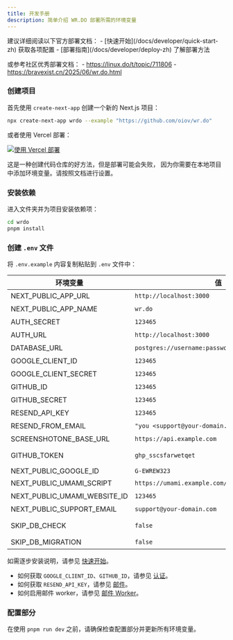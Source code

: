 ```yaml
---
title: 开发手册
description: 简单介绍 WR.DO 部署所需的环境变量
---
```


<DocsLang en="/docs/developer/installation" zh="/docs/developer/installation-zh" />

<Callout type="info" twClass="mt-4">
  建议详细阅读以下官方部署文档：
    - [快速开始](/docs/developer/quick-start-zh) 获取各项配置
    - [部署指南](/docs/developer/deploy-zh) 了解部署方法

  或参考社区优秀部署文档：
    - https://linux.do/t/topic/711806 
    - https://bravexist.cn/2025/06/wr.do.html
</Callout>

<Steps>

### 创建项目

首先使用 `create-next-app` 创建一个新的 Next.js 项目：

```bash
npx create-next-app wrdo --example "https://github.com/oiov/wr.do"
```

或者使用 Vercel 部署：

[![使用 Vercel 部署](https://vercel.com/button)](https://vercel.com/new/clone?repository-url=https%3A%2F%2Fgithub.com%2Foiov%2Fwr.do)

<Callout type="warning" twClass="mt-4">
  这是一种创建代码仓库的好方法，但是部署可能会失败，
  因为你需要在本地项目中添加环境变量。请按照文档进行设置。
</Callout>

### 安装依赖

进入文件夹并为项目安装依赖项：

```bash
cd wrdo
pnpm install
```

### 创建 `.env` 文件

将 `.env.example` 内容复制粘贴到 `.env` 文件中：

| 环境变量                       | 值                                                 | 描述                                                                       |
| -------------------------- | ------------------------------------------------- | ------------------------------------------------------------------------ |
| NEXT_PUBLIC_APP_URL              | `http://localhost:3000`                           | Next.js 应用的 URL。                                                         |
| NEXT_PUBLIC_APP_NAME              | `wr.do`                                           | 网站名称。                                                             |
| AUTH\_SECRET               | `123465`                                          | 用于加密令牌和邮件验证哈希的密钥。                                                        |
| AUTH_URL | `http://localhost:3000`                           | NextAuth.js 的回调 URL。                                                         |
| DATABASE\_URL              | `postgres://username:password@host:port/database` | Postgres 数据库的路径。                                                         |
| GOOGLE\_CLIENT\_ID         | `123465`                                          | Google OAuth 客户端的 ID。                                                    |
| GOOGLE\_CLIENT\_SECRET     | `123465`                                          | Google OAuth 客户端的密钥。                                                     |
| GITHUB\_ID                 | `123465`                                          | GitHub OAuth 客户端的 ID。                                                    |
| GITHUB\_SECRET             | `123465`                                          | GitHub OAuth 客户端的密钥。                                                     |
| RESEND\_API\_KEY           | `123465`                                          | Resend 的 API 密钥。                                                         |
| RESEND\_FROM\_EMAIL        | `"you <support@your-domain.com>"`                 | 用于发送邮件的邮箱地址。                                                             |
| SCREENSHOTONE\_BASE\_URL   | `https://api.example.com`                         | 待补充                                                                      |
| GITHUB\_TOKEN              | `ghp_sscsfarwetqet`                               | [https://github.com/settings/tokens](https://github.com/settings/tokens) |
| NEXT_PUBLIC_GOOGLE_ID | `G-EWREW323` | Google Analytics ID |
| NEXT_PUBLIC_UMAMI_SCRIPT | `https://umami.example.com/script.js` | Umami 站点脚本 |
| NEXT_PUBLIC_UMAMI_WEBSITE_ID | `123465` | Umami 站点 ID |
| NEXT_PUBLIC_SUPPORT_EMAIL | `support@your-domain.com` | '联系站长'邮箱 |
| SKIP_DB_CHECK | `false` | 跳过数据库连接检测, 建议设置为 `false` |
| SKIP_DB_MIGRATION | `false` | 跳过数据库表更新, 建议设置为 `false` |

如需逐步安装说明，请参见 [快速开始](/docs/developer/quick-start)。

* 如何获取 `GOOGLE_CLIENT_ID`、`GITHUB_ID`，请参见 [认证](/docs/developer/authentification)。
* 如何获取 `RESEND_API_KEY`，请参见 [邮件](/docs/developer/email)。
* 如何启用邮件 worker，请参见 [邮件 Worker](/docs/developer/cloudflare-email-worker)。

### 配置部分

在使用 `pnpm run dev` 之前，请确保检查配置部分并更新所有环境变量。

</Steps>
